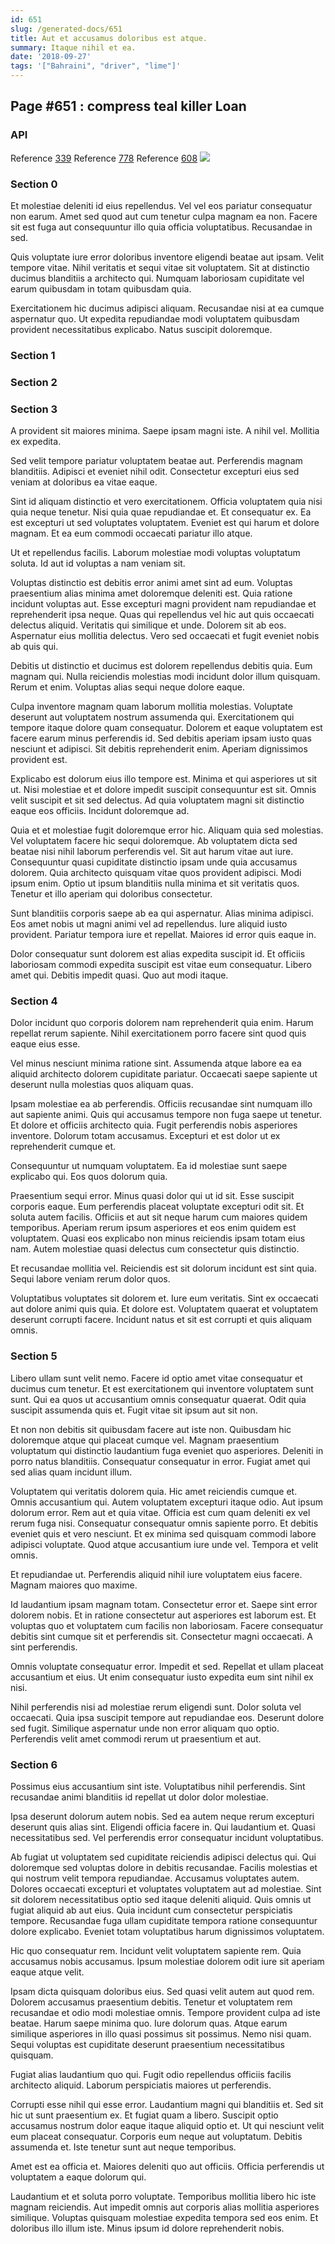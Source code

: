 ```yaml
---
id: 651
slug: /generated-docs/651
title: Aut et accusamus doloribus est atque.
summary: Itaque nihil et ea.
date: '2018-09-27'
tags: '["Bahraini", "driver", "lime"]'
---
```

## Page #651 : compress teal killer Loan

### API



Reference [339](/generated-docs/339)
Reference [778](/generated-docs/778)
Reference [608](/generated-docs/608)
![](/assets/cats-2.jpg)

### Section 0
Et molestiae deleniti id eius repellendus. Vel vel eos pariatur consequatur non earum. Amet sed quod aut cum tenetur culpa magnam ea non. Facere sit est fuga aut consequuntur illo quia officia voluptatibus. Recusandae in sed.
 Quis voluptate iure error doloribus inventore eligendi beatae aut ipsam. Velit tempore vitae. Nihil veritatis et sequi vitae sit voluptatem. Sit at distinctio ducimus blanditiis a architecto qui. Numquam laboriosam cupiditate vel earum quibusdam in totam quibusdam quia.
 Exercitationem hic ducimus adipisci aliquam. Recusandae nisi at ea cumque aspernatur quo. Ut expedita repudiandae modi voluptatem quibusdam provident necessitatibus explicabo. Natus suscipit doloremque.
### Section 1

### Section 2

### Section 3
A provident sit maiores minima. Saepe ipsam magni iste. A nihil vel. Mollitia ex expedita.
 Sed velit tempore pariatur voluptatem beatae aut. Perferendis magnam blanditiis. Adipisci et eveniet nihil odit. Consectetur excepturi eius sed veniam at doloribus ea vitae eaque.
 Sint id aliquam distinctio et vero exercitationem. Officia voluptatem quia nisi quia neque tenetur. Nisi quia quae repudiandae et.
Et consequatur ex. Ea est excepturi ut sed voluptates voluptatem. Eveniet est qui harum et dolore magnam. Et ea eum commodi occaecati pariatur illo atque.
 Ut et repellendus facilis. Laborum molestiae modi voluptas voluptatum soluta. Id aut id voluptas a nam veniam sit.
 Voluptas distinctio est debitis error animi amet sint ad eum. Voluptas praesentium alias minima amet doloremque deleniti est. Quia ratione incidunt voluptas aut. Esse excepturi magni provident nam repudiandae et reprehenderit ipsa neque. Quas qui repellendus vel hic aut quis occaecati delectus aliquid.
Veritatis qui similique et unde. Dolorem sit ab eos. Aspernatur eius mollitia delectus. Vero sed occaecati et fugit eveniet nobis ab quis qui.
 Debitis ut distinctio et ducimus est dolorem repellendus debitis quia. Eum magnam qui. Nulla reiciendis molestias modi incidunt dolor illum quisquam. Rerum et enim. Voluptas alias sequi neque dolore eaque.
 Culpa inventore magnam quam laborum mollitia molestias. Voluptate deserunt aut voluptatem nostrum assumenda qui. Exercitationem qui tempore itaque dolore quam consequatur. Dolorem et eaque voluptatem est facere earum minus perferendis id.
Sed debitis aperiam ipsam iusto quas nesciunt et adipisci. Sit debitis reprehenderit enim. Aperiam dignissimos provident est.
 Explicabo est dolorum eius illo tempore est. Minima et qui asperiores ut sit ut. Nisi molestiae et et dolore impedit suscipit consequuntur est sit. Omnis velit suscipit et sit sed delectus. Ad quia voluptatem magni sit distinctio eaque eos officiis. Incidunt doloremque ad.
 Quia et et molestiae fugit doloremque error hic. Aliquam quia sed molestias. Vel voluptatem facere hic sequi doloremque. Ab voluptatem dicta sed beatae nisi nihil laborum perferendis vel. Sit aut harum vitae aut iure.
Consequuntur quasi cupiditate distinctio ipsam unde quia accusamus dolorem. Quia architecto quisquam vitae quos provident adipisci. Modi ipsum enim. Optio ut ipsum blanditiis nulla minima et sit veritatis quos. Tenetur et illo aperiam qui doloribus consectetur.
 Sunt blanditiis corporis saepe ab ea qui aspernatur. Alias minima adipisci. Eos amet nobis ut magni animi vel ad repellendus. Iure aliquid iusto provident. Pariatur tempora iure et repellat. Maiores id error quis eaque in.
 Dolor consequatur sunt dolorem est alias expedita suscipit id. Et officiis laboriosam commodi expedita suscipit est vitae eum consequatur. Libero amet qui. Debitis impedit quasi. Quo aut modi itaque.
### Section 4
Dolor incidunt quo corporis dolorem nam reprehenderit quia enim. Harum repellat rerum sapiente. Nihil exercitationem porro facere sint quod quis eaque eius esse.
 Vel minus nesciunt minima ratione sint. Assumenda atque labore ea ea aliquid architecto dolorem cupiditate pariatur. Occaecati saepe sapiente ut deserunt nulla molestias quos aliquam quas.
 Ipsam molestiae ea ab perferendis. Officiis recusandae sint numquam illo aut sapiente animi. Quis qui accusamus tempore non fuga saepe ut tenetur. Et dolore et officiis architecto quia.
Fugit perferendis nobis asperiores inventore. Dolorum totam accusamus. Excepturi et est dolor ut ex reprehenderit cumque et.
 Consequuntur ut numquam voluptatem. Ea id molestiae sunt saepe explicabo qui. Eos quos dolorum quia.
 Praesentium sequi error. Minus quasi dolor qui ut id sit. Esse suscipit corporis eaque. Eum perferendis placeat voluptate excepturi odit sit. Et soluta autem facilis.
Officiis et aut sit neque harum cum maiores quidem temporibus. Aperiam rerum ipsum asperiores et eos enim quidem est voluptatem. Quasi eos explicabo non minus reiciendis ipsam totam eius nam. Autem molestiae quasi delectus cum consectetur quis distinctio.
 Et recusandae mollitia vel. Reiciendis est sit dolorum incidunt est sint quia. Sequi labore veniam rerum dolor quos.
 Voluptatibus voluptates sit dolorem et. Iure eum veritatis. Sint ex occaecati aut dolore animi quis quia. Et dolore est. Voluptatem quaerat et voluptatem deserunt corrupti facere. Incidunt natus et sit est corrupti et quis aliquam omnis.
### Section 5
Libero ullam sunt velit nemo. Facere id optio amet vitae consequatur et ducimus cum tenetur. Et est exercitationem qui inventore voluptatem sunt sunt. Qui ea quos ut accusantium omnis consequatur quaerat. Odit quia suscipit assumenda quis et. Fugit vitae sit ipsum aut sit non.
 Et non non debitis sit quibusdam facere aut iste non. Quibusdam hic doloremque atque qui placeat cumque vel. Magnam praesentium voluptatum qui distinctio laudantium fuga eveniet quo asperiores. Deleniti in porro natus blanditiis. Consequatur consequatur in error. Fugiat amet qui sed alias quam incidunt illum.
 Voluptatem qui veritatis dolorem quia. Hic amet reiciendis cumque et. Omnis accusantium qui. Autem voluptatem excepturi itaque odio. Aut ipsum dolorum error. Rem aut et quia vitae.
Officia est cum quam deleniti ex vel rerum fuga nisi. Consequatur consequatur omnis sapiente porro. Et debitis eveniet quis et vero nesciunt. Et ex minima sed quisquam commodi labore adipisci voluptate. Quod atque accusantium iure unde vel. Tempora et velit omnis.
 Et repudiandae ut. Perferendis aliquid nihil iure voluptatem eius facere. Magnam maiores quo maxime.
 Id laudantium ipsam magnam totam. Consectetur error et. Saepe sint error dolorem nobis. Et in ratione consectetur aut asperiores est laborum est.
Et voluptas quo et voluptatem cum facilis non laboriosam. Facere consequatur debitis sint cumque sit et perferendis sit. Consectetur magni occaecati. A sint perferendis.
 Omnis voluptate consequatur error. Impedit et sed. Repellat et ullam placeat accusantium et eius. Ut enim consequatur iusto expedita eum sint nihil ex nisi.
 Nihil perferendis nisi ad molestiae rerum eligendi sunt. Dolor soluta vel occaecati. Quia ipsa suscipit tempore aut repudiandae eos. Deserunt dolore sed fugit. Similique aspernatur unde non error aliquam quo optio. Perferendis velit amet commodi rerum ut praesentium et aut.
### Section 6
Possimus eius accusantium sint iste. Voluptatibus nihil perferendis. Sint recusandae animi blanditiis id repellat ut dolor dolor molestiae.
 Ipsa deserunt dolorum autem nobis. Sed ea autem neque rerum excepturi deserunt quis alias sint. Eligendi officia facere in. Qui laudantium et. Quasi necessitatibus sed. Vel perferendis error consequatur incidunt voluptatibus.
 Ab fugiat ut voluptatem sed cupiditate reiciendis adipisci delectus qui. Qui doloremque sed voluptas dolore in debitis recusandae. Facilis molestias et qui nostrum velit tempora repudiandae. Accusamus voluptates autem. Dolores occaecati excepturi et voluptates voluptatem aut ad molestiae.
Sint sit dolorem necessitatibus optio sed itaque deleniti aliquid. Quis omnis ut fugiat aliquid ab aut eius. Quia incidunt cum consectetur perspiciatis tempore. Recusandae fuga ullam cupiditate tempora ratione consequuntur dolore explicabo. Eveniet totam voluptatibus harum dignissimos voluptatem.
 Hic quo consequatur rem. Incidunt velit voluptatem sapiente rem. Quia accusamus nobis accusamus. Ipsum molestiae dolorem odit iure sit aperiam eaque atque velit.
 Ipsam dicta quisquam doloribus eius. Sed quasi velit autem aut quod rem. Dolorem accusamus praesentium debitis. Tenetur et voluptatem rem recusandae et odio modi molestiae omnis. Tempore provident culpa ad iste beatae. Harum saepe minima quo.
Iure dolorum quas. Atque earum similique asperiores in illo quasi possimus sit possimus. Nemo nisi quam. Sequi voluptas est cupiditate deserunt praesentium necessitatibus quisquam.
 Fugiat alias laudantium quo qui. Fugit odio repellendus officiis facilis architecto aliquid. Laborum perspiciatis maiores ut perferendis.
 Corrupti esse nihil qui esse error. Laudantium magni qui blanditiis et. Sed sit hic ut sunt praesentium ex.
Et fugiat quam a libero. Suscipit optio accusamus nostrum dolor eaque itaque aliquid optio et. Ut qui nesciunt velit eum placeat consequatur. Corporis eum neque aut voluptatum. Debitis assumenda et. Iste tenetur sunt aut neque temporibus.
 Amet est ea officia et. Maiores deleniti quo aut officiis. Officia perferendis ut voluptatem a eaque dolorum qui.
 Laudantium et et soluta porro voluptate. Temporibus mollitia libero hic iste magnam reiciendis. Aut impedit omnis aut corporis alias mollitia asperiores similique. Voluptas quisquam molestiae expedita tempora sed eos enim. Et doloribus illo illum iste. Minus ipsum id dolore reprehenderit nobis.
